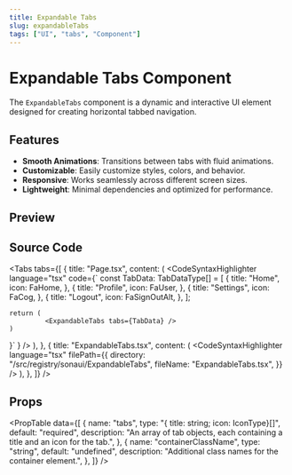 ```yaml
---
title: Expandable Tabs
slug: expandableTabs
tags: ["UI", "tabs", "Component"]
---
```


# Expandable Tabs Component

The `ExpandableTabs` component is a dynamic and interactive UI element designed for creating horizontal tabbed navigation.

## Features

- **Smooth Animations**: Transitions between tabs with fluid animations.
- **Customizable**: Easily customize styles, colors, and behavior.
- **Responsive**: Works seamlessly across different screen sizes.
- **Lightweight**: Minimal dependencies and optimized for performance.

## Preview

<ComponentPreview componentPath="ExpandableTabs_ex1.tsx" />

## Source Code

<Tabs
  tabs={[
    {
      title: "Page.tsx",
      content: (
        <CodeSyntaxHighlighter
          language="tsx"
          code={`
    const TabData: TabDataType[] = [
    {
        title: "Home",
        icon: FaHome,
    },
    {
        title: "Profile",
        icon: FaUser,
    },
    {
        title: "Settings",
        icon: FaCog,
    },
    {
        title: "Logout",
        icon: FaSignOutAlt,
    },
    ];

    return (
             <ExpandableTabs tabs={TabData} />
    )
}`
          }
        />
      ),
    },
    {
      title: "ExpandableTabs.tsx",
      content: (
        <CodeSyntaxHighlighter
          language="tsx"
          filePath={{
            directory: "/src/registry/sonaui/ExpandableTabs",
            fileName: "ExpandableTabs.tsx",
          }}
        />
      ),
    },
  ]}
/>

## Props

<PropTable data={[
  {
    name: "tabs",
    type: "{ title: string; icon: IconType}[]",
    default: "required",
    description: "An array of tab objects, each containing a title and an icon for the tab.",
  },
  {
    name: "containerClassName",
    type: "string",
    default: "undefined",
    description: "Additional class names for the container element.",
  },
]} />
